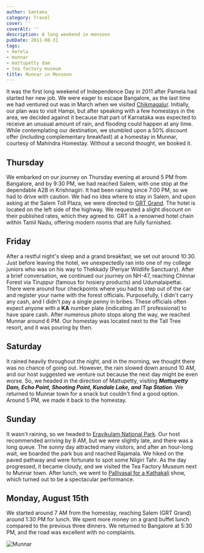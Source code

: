```yaml
---
author: Santanu
category: Travel
cover: ''
coverAlt: ''
description: A long weekend in monsoon
pubDate: 2011-08-31
tags:
- kerela
- munnar
- mattupetty dam
- tea factory museum
title: Munnar in Monsoon
---
```




It was the first long weekend of Independence Day in 2011 after Pamela had started her new job. We were eager to escape Bangalore, as the last time we had ventured out was in March when we visited [Chikmagalur](http://blog.santm.com/2011/05/02/chikmagalur/ "Chikmagalur"). Initially, our plan was to visit Hampi, but after speaking with a few homestays in the area, we decided against it because that part of Karnataka was expected to receive an unusual amount of rain, and flooding could happen at any time. While contemplating our destination, we stumbled upon a 50% discount offer (including complementary breakfast) at a homestay in Munnar, courtesy of Mahindra Homestay. Without a second thought, we booked it.

## Thursday

We embarked on our journey on Thursday evening at around 5 PM from Bangalore, and by 9:30 PM, we had reached Salem, with one stop at the dependable A2B in Krishnagiri. It had been raining since 7:00 PM, so we had to drive with caution. We had no idea where to stay in Salem, and upon asking at the Salem Toll Plaza, we were directed to [GRT Grand](http://www.grthotels.com/). The hotel is located on the left side of the highway. We requested a slight discount on their published rates, which they agreed to. GRT is a renowned hotel chain within Tamil Nadu, offering modern rooms that are fully furnished.

## Friday

After a restful night's sleep and a grand breakfast, we set out around 10:30. Just before leaving the hotel, we unexpectedly ran into one of my college juniors who was on his way to Thekkady (Periyar Wildlife Sanctuary). After a brief conversation, we continued our journey on NH-47, reaching Chinnar Forest via Tiruppur (famous for hosiery products) and Udumalaipettai. There were around four checkpoints where you had to step out of the car and register your name with the forest officials. Purposefully, I didn't carry any cash, and I didn't pay a single penny in bribes. These officials often expect anyone with a **KA** number plate (indicating an IT professional) to have spare cash. After numerous photo stops along the way, we reached Munnar around 6 PM. Our homestay was located next to the Tall Tree resort, and it was pouring by then.

## Saturday
It rained heavily throughout the night, and in the morning, we thought there was no chance of going out. However, the rain slowed down around 10 AM, and our host suggested we venture out because the next day might be even worse. So, we headed in the direction of Mattupetty, visiting ***Mattupetty Dam, Echo Point, Shooting Point, Kundale Lake, and Top Station***. We returned to Munnar town for a snack but couldn't find a good option. Around 5 PM, we made it back to the homestay.

## Sunday

It wasn't raining, so we headed to [Eravikulam National Park](http://www.eravikulam.org/). Our host recommended arriving by 8 AM, but we were slightly late, and there was a long queue. The sunny day attracted many visitors, and after an hour-long wait, we boarded the park bus and reached Rajamala. We hiked on the paved pathway and were fortunate to spot some Nilgiri Tahr. As the day progressed, it became cloudy, and we visited the Tea Factory Museum next to Munnar town. After lunch, we went to [Pallivasal for a Kathakali](http://www.punarjanimunnar.org/) show, which turned out to be a spectacular performance.

## Monday, August 15th

We started around 7 AM from the homestay, reaching Salem (GRT Grand) around 1:30 PM for lunch. We spent more money on a grand buffet lunch compared to the previous three dinners. We returned to Bangalore at 5:30 PM, and the road was excellent with no complaints.

<Image src={pic1} alt="Munnar"/>